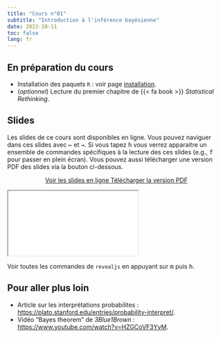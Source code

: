 ```yaml
---
title: "Cours n°01"
subtitle: "Introduction à l'inférence bayésienne"
date: 2022-10-11
toc: false
lang: fr
---
```


## En préparation du cours

- Installation des paquets `R` : voir page [installation](../install.qmd).
- (*optionnel*) Lecture du premier chapitre de {{< fa book >}} *Statistical Rethinking*.

## Slides

Les slides de ce cours sont disponibles en ligne. Vous pouvez naviguer dans ces slides avec <kbd>←</kbd> et <kbd>→</kbd>. Si vous tapez <kbd>h</kbd> vous verrez apparaitre un ensemble de commandes spécifiques à la lecture des ces slides (e.g., <kbd>f</kbd> pour passer en plein écran). Vous pouvez aussi télécharger une version PDF des slides via la bouton ci-dessous.

<p class="buttons" style="text-align:center;"><a class="btn btn-danger" target="_blank" href="../slides/html/cours01.html"><i class="fa-solid fa-arrow-up-right-from-square"></i> Voir les slides en ligne </a> <a class="btn btn-danger" target="_blank" href="../slides/pdf/cours01.pdf" role="button"><i class="fa-solid fa-file-pdf"></i> Télécharger la version PDF </a></p>

<div class="ratio ratio-16x9"> <iframe src="../slides/html/cours01.html"></iframe> </div>

::: {.callout-tip}
Voir toutes les commandes de `revealjs` en appuyant sur <kbd>m</kbd> puis <kbd>h</kbd>.
:::

## Pour aller plus loin

- Article sur les interprétations probabilites : <https://plato.stanford.edu/entries/probability-interpret/>.
- Vidéo "Bayes theorem" de *3Blue1Brown* : <https://www.youtube.com/watch?v=HZGCoVF3YvM>.
